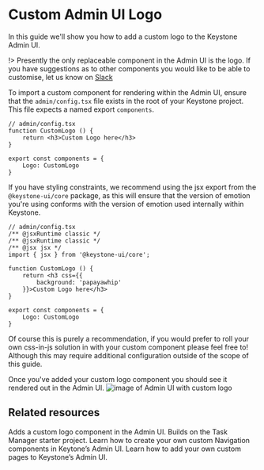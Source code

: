 
# Custom Admin UI Logo

In this guide we'll show you how to add a custom logo to the Keystone Admin UI.

!> Presently the only replaceable component in the Admin UI is the logo. If you have suggestions as to other components you would like to be able to customise, let us know on [Slack](https://community.keystonejs.com)

To import a custom component for rendering within the Admin UI, ensure that the `admin/config.tsx` file exists in the root of your Keystone project.
This file expects a named export `components`.

```tsx
// admin/config.tsx
function CustomLogo () {
    return <h3>Custom Logo here</h3>
}

export const components = {
    Logo: CustomLogo
}
```

If you have styling constraints, we recommend using the jsx export from the `@keystone-ui/core` package, as this will ensure that the version of emotion you're using conforms with the version of emotion used internally within Keystone.

```tsx
// admin/config.tsx
/** @jsxRuntime classic */
/** @jsxRuntime classic */
/** @jsx jsx */
import { jsx } from '@keystone-ui/core';

function CustomLogo () {
    return <h3 css={{
        background: 'papayawhip'
    }}>Custom Logo here</h3>
}

export const components = {
    Logo: CustomLogo
}
```

Of course this is purely a recommendation, if you would prefer to roll your own css-in-js solution in with your custom component please feel free to! Although this may require additional configuration outside of the scope of this guide.

Once you've added your custom logo component you should see it rendered out in the Admin UI.
![image of Admin UI with custom logo](/assets/guides/custom-admin-ui-logo/custom-logo-result.png)

## Related resources

<RelatedContent>
    <Well
        heading="Example: Custom Admin UI Logo"
        href="https://github.com/keystonejs/keystone/tree/master/examples/custom-admin-ui-logo"
        target="_blank"
        rel="noopener noreferrer"
        >
        Adds a custom logo component in the Admin UI. Builds on the Task Manager starter project.
    </Well>
    <Well
        heading="Custom Admin UI Navigation Guide"
        href="/docs/guides/custom-admin-ui-navigation"
        >
        Learn how to create your own custom Navigation components in Keytone’s Admin UI.
    </Well>
    <Well
        heading="Custom Admin UI Pages Guide"
        href="/docs/guides/custom-admin-ui-pages"
        >
        Learn how to add your own custom pages to Keystone’s Admin UI.
    </Well>

</RelatedContent>

